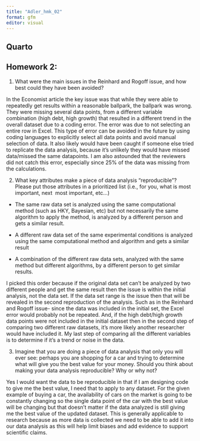 ```yaml
---
title: "Adler_hmk_02"
format: gfm
editor: visual
---
```


## Quarto

## Homework 2:

1.  What were the main issues in the Reinhard and Rogoff issue, and how best could they have been avoided?

In the Economist article the key issue was that while they were able to repeatedly get results within a reasonable ballpark, the ballpark was wrong. They were missing several data points, from a different variable combination (high debt, high growth) that resulted in a different trend in the overall dataset due to a coding error. The error was due to not selecting an entire row in Excel. This type of error can be avoided in the future by using coding languages to explicitly select all data points and avoid manual selection of data. It also likely would have been caught if someone else tried to replicate the data analysis, because it's unlikely they would have missed data/missed the same datapoints. I am also astounded that the reviewers did not catch this error, especially since 25% of the data was missing from the calculations.

2.  What key attributes make a piece of data analysis "reproducible"? Please put those attributes in a prioritized list (i.e., for you, what is most important, next  most important, etc\...)

-   The same raw data set is analyzed using the same computational method (such as HKY, Bayesian, etc) but not necessarily the same algorithm to apply the method, is analyzed by a different person and gets a similar result.

-   A different raw data set of the same experimental conditions is analyzed using the same computational method and algorithm and gets a similar result

-   A combination of the different raw data sets, analyzed with the same method but different algorithms, by a different person to get similar results. 

I picked this order because if the original data set can't be analyzed by two different people and get the same result then the issue is within the initial analysis, not the data set. If the data set range is the issue then that will be revealed in the second reproduction of the analysis. Such as in the Reinhard and Rogoff issue- since the data was included in the initial set, the Excel error would probably not be repeated. And, if the high debt/high growth data points were not included in the initial dataset then in the second step of comparing two different raw datasets, it's more likely another researcher would have included it. My last step of comparing all the different variables is to determine if it's a trend or noise in the data. 

3.  Imagine that you are doing a piece of data analysis that only you will ever see: perhaps you are shopping for a car and trying to determine what will give you the best value for your money. Should you think about making your data analysis reproducible? Why or why not?

Yes I would want the data to be reproducible in that if I am designing code to give me the best value, I need that to apply to any dataset. For the given example of buying a car, the availability of cars on the market is going to be constantly changing so the single data point of the car with the best value will be changing but that doesn't matter if the data analyzed is still giving me the best value of the updated dataset. This is generally applicable to research because as more data is collected we need to be able to add it into our data analysis as this will help limit biases and add evidence to support scientific claims.
